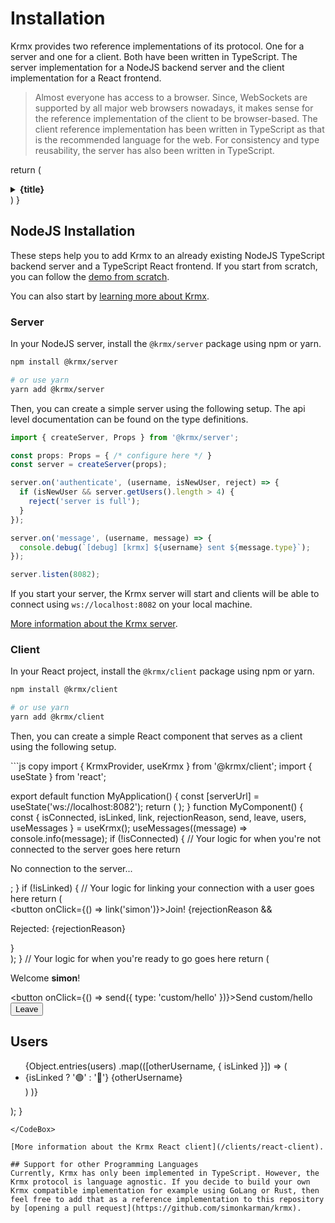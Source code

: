 # Installation
Krmx provides two reference implementations of its protocol. One for a server and one for a client. Both have been written in TypeScript. The server implementation for a NodeJS backend server and the client implementation for a React frontend.

> Almost everyone has access to a browser. Since, WebSockets are supported by all major web browsers nowadays, it makes sense for the reference implementation of the client to be browser-based. The client reference implementation has been written in TypeScript as that is the recommended language for the web. For consistency and type reusability, the server has also been written in TypeScript.

  return (
    <details
      className="last-of-type:mb-0 rounded-lg bg-neutral-100 dark:bg-neutral-800 p-2 mt-4"
    >
      <summary>
        <strong className="text-lg">{title}</strong>
      </summary>
      <div className="px-4">{children}</div>
    </details>
  )
}

## NodeJS Installation
These steps help you to add Krmx to an already existing NodeJS TypeScript backend server and a TypeScript React frontend. If you start from scratch, you can follow the [demo from scratch](/getting-started/demo).

You can also start by [learning more about Krmx](/learn).

### Server
In your NodeJS server, install the `@krmx/server` package using npm or yarn.
```bash
npm install @krmx/server

# or use yarn
yarn add @krmx/server
```

Then, you can create a simple server using the following setup. The api level documentation can be found on the type definitions.
<CodeBox title='Example Server Code'>
  ```ts copy
  import { createServer, Props } from '@krmx/server';

  const props: Props = { /* configure here */ }
  const server = createServer(props);

  server.on('authenticate', (username, isNewUser, reject) => {
    if (isNewUser && server.getUsers().length > 4) {
      reject('server is full');
    }
  });

  server.on('message', (username, message) => {
    console.debug(`[debug] [krmx] ${username} sent ${message.type}`);
  });

  server.listen(8082);
  ```
</CodeBox>

If you start your server, the Krmx server will start and clients will be able to connect using `ws://localhost:8082` on your local machine.

[More information about the Krmx server](/server).

### Client
In your React project, install the `@krmx/client` package using npm or yarn.
```bash
npm install @krmx/client

# or use yarn
yarn add @krmx/client
```

Then, you can create a simple React component that serves as a client using the following setup.

<CodeBox title='Example Client Code'>
  ```js copy
  import { KrmxProvider, useKrmx } from '@krmx/client';
  import { useState } from 'react';

  export default function MyApplication() {
    const [serverUrl] = useState('ws://localhost:8082');
    return (
      <KrmxProvider serverUrl={serverUrl} >
        <MyComponent/>
      </KrmxProvider>
    );
  }
  function MyComponent() {
    const { isConnected, isLinked, link, rejectionReason, send, leave, users, useMessages } = useKrmx();
    useMessages((message) => console.info(message);
    if (!isConnected) {
      // Your logic for when you're not connected to the server goes here
      return <p>No connection to the server...</p>;
    }
    if (!isLinked) {
      // Your logic for linking your connection with a user goes here
      return (
        <div>
          <button onClick={() => link('simon')}>Join!</button>
          {rejectionReason && <p>Rejected: {rejectionReason}</p>}
        </div>
      );
    }
    // Your logic for when you're ready to go goes here
    return (
      <div>
        <p>
          Welcome <strong>simon</strong>!
        </p>
        <button onClick={() => send({ type: 'custom/hello' })}>Send custom/hello</button>
        <button onClick={leave}>Leave</button>
        <h2>Users</h2>
        <ul>
          {Object.entries(users)
            .map(([otherUsername, { isLinked }]) => (
              <li key={otherUsername}>
                {isLinked ? '🟢' : '🔴'} {otherUsername}
              </li>)
            )}
        </ul>
      </div>
    );
  }
  ```
</CodeBox>

[More information about the Krmx React client](/clients/react-client).

## Support for other Programming Languages
Currently, Krmx has only been implemented in TypeScript. However, the Krmx protocol is language agnostic. If you decide to build your own Krmx compatible implementation for example using GoLang or Rust, then feel free to add that as a reference implementation to this repository by [opening a pull request](https://github.com/simonkarman/krmx).

